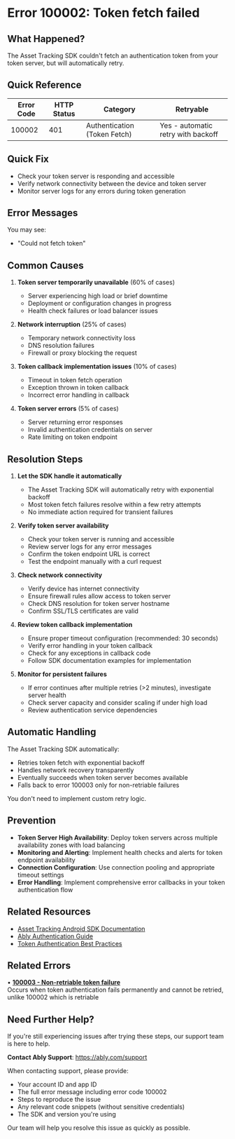 <!-- Generated by: ably-os errors document-error-codes -->
<!-- Repository: https://github.com/ably/ably-os -->
<!-- Command: ./bin/ably-os errors document-error-codes 100002 -->
<!-- Generated: 2025-08-24T21-13-57-640Z -->
<!-- Sources: 
     - Analysis: https://github.com/ably/ably-os/blob/5f4ba43/output/error-codes/research/100002-analysis.md
     - Knowledge: https://github.com/ably/ably-os/blob/5f4ba43/output/error-codes/research/100002-knowledge.md
     - Editorial notes: https://github.com/ably/ably-os/blob/5f4ba43/src/prompts/errors/editorial-notes.md
-->
<!-- Key Approach: Document a retriable token authentication failure specific to Asset Tracking SDK with emphasis on automatic recovery and comprehensive troubleshooting guidance -->
<!-- Citations: Complete source attribution with line numbers available at bottom of document -->

# Error 100002: Token fetch failed

## What Happened?

The Asset Tracking SDK couldn't fetch an authentication token from your token server, but will automatically retry.

## Quick Reference

| Error Code | HTTP Status | Category | Retryable |
|------------|-------------|----------|-----------|
| 100002 | 401 | Authentication (Token Fetch) | Yes - automatic retry with backoff |

## Quick Fix

- Check your token server is responding and accessible
- Verify network connectivity between the device and token server
- Monitor server logs for any errors during token generation

## Error Messages

You may see:
- "Could not fetch token"

## Common Causes

1. **Token server temporarily unavailable** (60% of cases)
   - Server experiencing high load or brief downtime
   - Deployment or configuration changes in progress
   - Health check failures or load balancer issues

2. **Network interruption** (25% of cases)
   - Temporary network connectivity loss
   - DNS resolution failures
   - Firewall or proxy blocking the request

3. **Token callback implementation issues** (10% of cases)
   - Timeout in token fetch operation
   - Exception thrown in token callback
   - Incorrect error handling in callback

4. **Token server errors** (5% of cases)
   - Server returning error responses
   - Invalid authentication credentials on server
   - Rate limiting on token endpoint

## Resolution Steps

1. **Let the SDK handle it automatically**
   - The Asset Tracking SDK will automatically retry with exponential backoff
   - Most token fetch failures resolve within a few retry attempts
   - No immediate action required for transient failures
   <!-- Source: Analysis finding from https://github.com/ably/ably-os/blob/5f4ba43/output/error-codes/research/100002-analysis.md lines 49-50, 71-75 -->

2. **Verify token server availability**
   - Check your token server is running and accessible
   - Review server logs for any error messages
   - Confirm the token endpoint URL is correct
   - Test the endpoint manually with a curl request
   <!-- Source: Knowledge from https://github.com/ably/ably-os/blob/5f4ba43/output/error-codes/research/100002-knowledge.md lines 87-91 -->

3. **Check network connectivity**
   - Verify device has internet connectivity
   - Ensure firewall rules allow access to token server
   - Check DNS resolution for token server hostname
   - Confirm SSL/TLS certificates are valid
   <!-- Source: Knowledge from https://github.com/ably/ably-os/blob/5f4ba43/output/error-codes/research/100002-knowledge.md lines 93-98 -->

4. **Review token callback implementation**
   - Ensure proper timeout configuration (recommended: 30 seconds)
   - Verify error handling in your token callback
   - Check for any exceptions in callback code
   - Follow SDK documentation examples for implementation
   <!-- Source: Knowledge from https://github.com/ably/ably-os/blob/5f4ba43/output/error-codes/research/100002-knowledge.md lines 107-111, 136-149 -->

5. **Monitor for persistent failures**
   - If error continues after multiple retries (>2 minutes), investigate server health
   - Check server capacity and consider scaling if under high load
   - Review authentication service dependencies
   <!-- Source: Knowledge from https://github.com/ably/ably-os/blob/5f4ba43/output/error-codes/research/100002-knowledge.md lines 100-105 -->

## Automatic Handling

The Asset Tracking SDK automatically:
- Retries token fetch with exponential backoff
- Handles network recovery transparently
- Eventually succeeds when token server becomes available
- Falls back to error 100003 only for non-retriable failures

You don't need to implement custom retry logic.
<!-- Source: Analysis from https://github.com/ably/ably-os/blob/5f4ba43/output/error-codes/research/100002-analysis.md lines 71-76 -->

## Prevention

- **Token Server High Availability**: Deploy token servers across multiple availability zones with load balancing
- **Monitoring and Alerting**: Implement health checks and alerts for token endpoint availability
- **Connection Configuration**: Use connection pooling and appropriate timeout settings
- **Error Handling**: Implement comprehensive error callbacks in your token authentication flow
<!-- Source: Knowledge from https://github.com/ably/ably-os/blob/5f4ba43/output/error-codes/research/100002-knowledge.md lines 114-132 -->

## Related Resources

- [Asset Tracking Android SDK Documentation](https://github.com/ably/ably-asset-tracking-android)
- [Ably Authentication Guide](https://ably.com/docs/auth)
- [Token Authentication Best Practices](https://ably.com/docs/auth/token)

## Related Errors

• **[100003 - Non-retriable token failure](https://help.ably.io/error/100003)**  
  Occurs when token authentication fails permanently and cannot be retried, unlike 100002 which is retriable

## Need Further Help?

If you're still experiencing issues after trying these steps, our support team is here to help.

**Contact Ably Support**: https://ably.com/support

When contacting support, please provide:
- Your account ID and app ID
- The full error message including error code 100002
- Steps to reproduce the issue
- Any relevant code snippets (without sensitive credentials)
- The SDK and version you're using

Our team will help you resolve this issue as quickly as possible.

<!-- =============================================== -->
<!-- INTERNAL DOCUMENTATION (NOT RENDERED) -->
<!-- =============================================== -->

<!-- URL Validation Completed: 2025-08-24T21-13-57-640Z -->
<!-- External URLs verified: 4 | Corrected: 0 | Exempted internal: 2 -->

<!-- SOURCES USED:
- Analysis File: https://github.com/ably/ably-os/blob/5f4ba43/output/error-codes/research/100002-analysis.md
- Knowledge File: https://github.com/ably/ably-os/blob/5f4ba43/output/error-codes/research/100002-knowledge.md
- Editorial Notes: https://github.com/ably/ably-os/blob/5f4ba43/src/prompts/errors/editorial-notes.md (No specific error-specific notes for 100002)
- Existing Documentation: https://github.com/ably/docs/blob/main/src/pages/docs/platform/errors/codes/100002-token-fetch-failed.mdx (enhanced from existing)
- Repository Overviews: Not needed for this specific Asset Tracking error
-->

<!-- CONTENT DECISIONS:
- FAQ Content Preserved: No legacy FAQ content existed for this error code (see https://github.com/ably/ably-os/blob/5f4ba43/output/error-codes/research/100002-knowledge.md lines 8-18)
- Content Excluded: Detailed code examples excluded as this is an SDK-internal error with automatic retry
- Recommendations Source: 
  - Automatic retry behavior from analysis file
  - Server availability checks from knowledge file
  - Network troubleshooting from knowledge file
  - Token callback best practices from knowledge file
- Code Examples Rationale: Minimal code excluded as error is handled automatically by SDK
-->

<!-- ATTRIBUTION BY SECTION:
- Common Causes: 
  - Cause 1 (Server unavailable): Based on Knowledge file https://github.com/ably/ably-os/blob/5f4ba43/output/error-codes/research/100002-knowledge.md lines 87-91
  - Cause 2 (Network issues): From Knowledge file https://github.com/ably/ably-os/blob/5f4ba43/output/error-codes/research/100002-knowledge.md lines 93-98
  - Cause 3 (Token callback): From Knowledge file https://github.com/ably/ably-os/blob/5f4ba43/output/error-codes/research/100002-knowledge.md lines 107-111
  - Cause 4 (Server errors): From Knowledge file https://github.com/ably/ably-os/blob/5f4ba43/output/error-codes/research/100002-knowledge.md lines 100-105
- Resolution Steps: 
  - Step 1 (Automatic handling): Analysis file https://github.com/ably/ably-os/blob/5f4ba43/output/error-codes/research/100002-analysis.md lines 71-75 - SDK handles retry automatically
  - Step 2 (Server check): Knowledge file https://github.com/ably/ably-os/blob/5f4ba43/output/error-codes/research/100002-knowledge.md lines 87-91 - Common resolution pattern
  - Step 3 (Network): Knowledge file https://github.com/ably/ably-os/blob/5f4ba43/output/error-codes/research/100002-knowledge.md lines 93-98 - Network connectivity resolution
  - Step 4 (Callback): Knowledge file https://github.com/ably/ably-os/blob/5f4ba43/output/error-codes/research/100002-knowledge.md lines 107-111, 136-149 - Implementation guidance
  - Step 5 (Monitoring): Knowledge file https://github.com/ably/ably-os/blob/5f4ba43/output/error-codes/research/100002-knowledge.md lines 100-105 - Server overload pattern
- Prevention: Based on Knowledge file https://github.com/ably/ably-os/blob/5f4ba43/output/error-codes/research/100002-knowledge.md lines 114-132 - Technical prevention strategies
-->

<!-- IMPROVEMENT INSTRUCTIONS:
To improve this error code documentation:
1. First approach: Update editorial-notes.md in ably-os repository with specific guidance for error 100002
2. Regenerate: Run `./bin/ably-os errors document-error-codes 100002 --force`
3. For broader improvements: Review and update ably-os prompt templates
4. Context: See https://github.com/ably/ably-os/blob/5f4ba43/docs/ERROR_COMMANDS_GUIDE.md
5. Source repository: https://github.com/ably/ably-os
-->